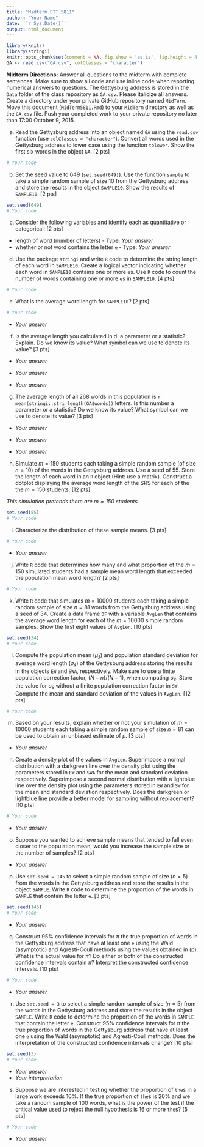 ```yaml
---
title: "Midterm STT 5811"
author: "Your Name"
date: '`r Sys.Date()`'
output: html_document
---
```


```r
library(knitr)
library(stringi)
knitr::opts_chunk$set(comment = NA, fig.show = 'as.is', fig.height = 4, fig.width = 4, prompt = TRUE, highlight = TRUE, tidy = FALSE, warning = FALSE, message = FALSE, tidy.opts=list(blank = TRUE, width.cutoff= 75, cache = TRUE))
GA <- read.csv("GA.csv", colClasses = "character")
```


**Midterm Directions:**  Answer all questions to the midterm with complete sentences.  Make sure to show all code and use inline code when reporting numerical answers to questions.  The Gettysburg address is stored in the `Data` folder of the class repository as `GA.csv`.  Please italicize all answers. Create a directory under your private GitHub repository named `MidTerm`.  Move this document (`MidTerm5811.Rmd`) to your `MidTerm` directory as well as the `GA.csv` file.  Push your completed work to your private repository no later than 17:00 October 9, 2015.   


(a)  Read the Gettysburg address into an object named `GA` using the `read.csv` function (use `colClasses = "character"`).  Convert all words used in the Gettysburg address to lower case using the function `tolower`.  Show the first six words in the object `GA`. [2 pts]  

```r
# Your code
```

(b) Set the seed value to 649 (`set.seed(649)`).  Use the function `sample` to take a simple random sample of size 10 from the Gettysburg address and store the results in the object `SAMPLE10`.  Show the results of `SAMPLE10`. [2 pts]

```r
set.seed(649)
# Your code
```

(c) Consider the following variables and identify each as quantitative or categorical: [2 pts]
* length of word (number of letters) - Type: *Your answer*
* whether or not word contains the letter `e` - Type: *Your answer*

(d) Use the package `stringi` and write `R` code to determine the string length of each word in `SAMPLE10`. Create a logical vector indicating whether each word in `SAMPLE10` contains one or more `e`s. Use `R` code to count the number of words containing one or more `e`s in `SAMPLE10`. [4 pts]

```r
# Your code
```

(e) What is the average word length for `SAMPLE10`?  [2 pts]

```r
# Your code
```

* *Your answer*

(f) Is the average length you calculated in d. a parameter or a statistic? Explain. Do we know its value? What symbol can we use to denote its value? [3 pts]

* *Your answer*

* *Your answer*

* *Your answer*

(g) The average length of all 268 words in this population is `r mean(stringi::stri_length(GA$words))` letters. Is this number a parameter or a statistic?  Do we know its value? What symbol can we use to denote its value? [3 pts]

* *Your answer*

* *Your answer*

* *Your answer*

(h) Simulate $m = 150$ students each taking a simple random sample (of size $n = 10$) of the words in the Gettysburg address.  Use a seed of 55.  Store the length of each word in an `R` object (Hint: use a matrix).  Construct a dotplot displaying the average word length of the SRS for each of the the $m = 150$ students. [12 pts]

*This simulation pretends there are $m=150$ students.*

```r
set.seed(55)
# Your code
```


(i)  Characterize the distribution of these sample means. [3 pts]


```r
# Your code
```

* *Your answer*

(j) Write `R` code that determines how many and what proportion of the $m = 150$ simulated students had a sample mean word length that exceeded the population mean word length? [2 pts]

```r
# Your code
```


(k)  Write `R` code that simulates $m = 10000$ students each taking a simple random sample of size $n = 81$ words from the Gettysburg address using a seed of 34.  Create a data frame `DF` with a variable `AvgLen` that contains the average word length for each of the $m = 10000$ simple random samples.  Show the first eight values of `AvgLen`.  [10 pts] 

```r
set.seed(34)
# Your code
```


(l) Compute the population mean ($\mu_{\bar{x}}$) and population standard deviation for average word length ($\sigma_{\bar{x}}$) of the Gettysburg address storing the results in the objects `EW` and `SWA`, respectively.  Make sure to use a finite population correction factor, $(N - n)/(N - 1)$, when computing $\sigma_{\bar{x}}$.  Store the value for $\sigma_{\bar{x}}$ without a finite population correction factor in `SW`.  Compute the mean and standard deviation of the values in `AvgLen`. [12 pts]  


```r
# Your code
```

(m)  Based on your results, explain whether or not your simulation of $m = 10000$ students each taking a simple random sample of size $n = 81$ can be used to obtain an unbiased estimate of $\mu$. [3 pts]  

* *Your answer*

(n) Create a density plot of the values in `AvgLen`.  Superimpose a normal distribution with a darkgreen line over the density plot using the parameters stored in `EW` and `SWA` for the mean and standard deviation respectively. Superimpose a second normal distribution with a lightblue line over the density plot using the parameters stored in `EW` and `SW` for the mean and standard deviation respectively. Does the darkgreen or lightblue line provide a better model for sampling without replacement?  [10 pts] 

```r
# Your code
```

* *Your answer*

(o) Suppose you wanted to achieve sample means that tended to fall even closer to the population mean, would you increase the sample size or the number of samples? [2 pts]

* *Your answer*


(p) Use `set.seed = 145` to select a simple random sample of size ($n = 5$) from the words in the Gettysburg address and store the results in the object `SAMPLE`.  Write `R` code to determine the proportion of the words in `SAMPLE` that contain the letter `e`. [3 pts]

```r
set.seed(145)
# Your code
```

* *Your answer*

(q) Construct 95% confidence intervals for $\pi$ the true proportion of words in the Gettysburg address that have at least one `e` using the Wald (asymptotic) and Agresti-Coull methods using the values obtained in (p).  What is the actual value for $\pi$?  Do either or both of the constructed confidence intervals contain $\pi$?  Interpret the constructed confidence intervals. [10 pts]   

```r
# Your code
```

*  *Your answer*

(r) Use `set.seed = 3` to select a simple random sample of size ($n = 5$) from the words in the Gettysburg address and store the results in the object `SAMPLE`.  Write `R` code to determine the proportion of the words in `SAMPLE` that contain the letter `e`.   Construct 95% confidence intervals for $\pi$ the true proportion of words in the Gettysburg address that have at least one `e` using the Wald (asymptotic) and Agresti-Coull methods.  Does the interpretation of the constructed confidence intervals change? [10 pts] 

```r
set.seed(3)
# Your code
```

*  *Your answer*
*  *Your interpretation*


(s)  Suppose we are interested in testing whether the proportion of `the`s in a large work exceeds 10%.  If the true proportion of `the`s is 20% and we take a random sample of 100 words, what is the power of the test if the critical value used to reject the null hypothesis is 16 or more `the`s? [5 pts]

```r
# Your code
```

* *Your answer*

